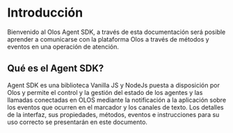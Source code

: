 # Introducción

Bienvenido al Olos Agent SDK, a través de esta documentación será posible aprender a comunicarse con la plataforma Olos a través de métodos y eventos en una operación de atención.

## Qué es el Agent SDK?

Agent SDK es una biblioteca Vanilla JS y NodeJs puesta a disposición por Olos y permite el control y la gestión del estado de los agentes y las llamadas conectadas en OLOS mediante la notificación a la aplicación sobre los eventos que ocurren en el marcador y los canales de texto.
Los detalles de la interfaz, sus propiedades, métodos, eventos e instrucciones para su uso correcto se presentarán en este documento.

